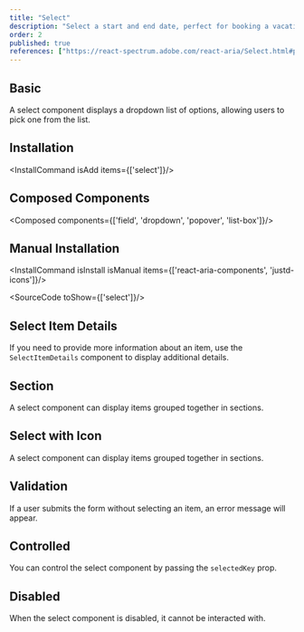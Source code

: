 ```yaml
---
title: "Select"
description: "Select a start and end date, perfect for booking a vacation or setting periods efficiently, streamlining the process of defining time spans with ease."
order: 2
published: true
references: ["https://react-spectrum.adobe.com/react-aria/Select.html#props"]
---
```


## Basic

A select component displays a dropdown list of options, allowing users to pick one from the list.
<How minW72 toUse="pickers/select-demo" />

## Installation
<InstallCommand isAdd items={['select']}/>

## Composed Components
<Composed components={['field', 'dropdown', 'popover', 'list-box']}/>

## Manual Installation

<InstallCommand isInstall isManual items={['react-aria-components', 'justd-icons']}/>

<SourceCode toShow={['select']}/>

## Select Item Details
If you need to provide more information about an item, use the `SelectItemDetails` component to display additional details.
<How minW72 toUse="pickers/select-item-details-demo" />

## Section
A select component can display items grouped together in sections.
<How minW72 toUse="pickers/select-section-demo" />

## Select with Icon
A select component can display items grouped together in sections.
<How minW72 toUse="pickers/select-with-icon-demo" />

## Validation
If a user submits the form without selecting an item, an error message will appear.
<How minW72 toUse="pickers/select-validation-demo" />

## Controlled
You can control the select component by passing the `selectedKey` prop.
<How minW72 toUse="pickers/select-controlled-demo" />

## Disabled
When the select component is disabled, it cannot be interacted with.
<How minW72 toUse="pickers/select-disabled-demo" />
